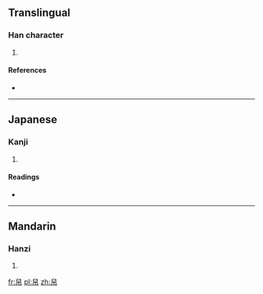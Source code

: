 ==Translingual==

===Han character===
{{Han char|rn=50|rad=巾|as=06|sn=9|four=7722<sub>7</sub>|canj=竹X中月 (HXLB)|ids=⿱[[臼]][[巾]]}}

# {{defn|Han|sort=巾06}}

====References====
* {{Han ref|kx=0331.030|dkj=08878|dj=0636.180|hdz=10739.230|uh=5E20|ud=24096|bh=CEB3|bd=52915}}

----

==Japanese==

===Kanji===
{{ja-kanji|grade=|rs=巾06}}

# {{defn|lang=ja|sort=巾06}}

====Readings====
* {{ja-readings|on=[[げい]] (gei)|kun=[[のり]] (nori)}}

----

==Mandarin==

===Hanzi===
{{cmn-hanzi|pin=[[yì]] ([[yi4]])|wg=i<sup>4</sup>}}

# {{defn|lang=cmn|sort=巾06}}

[[fr:帠]]
[[pl:帠]]
[[zh:帠]]